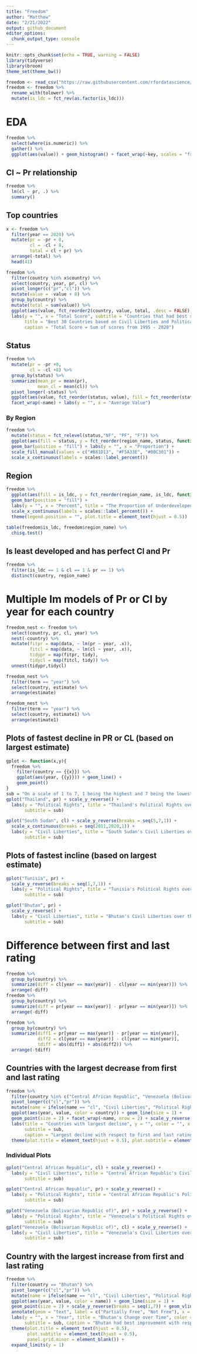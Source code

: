 ```yaml
---
title: "Freedom"
author: "Matthew"
date: "2/21/2022"
output: github_document
editor_options: 
  chunk_output_type: console
---
```


```r
knitr::opts_chunk$set(echo = TRUE, warning = FALSE)
library(tidyverse)
library(broom)
theme_set(theme_bw())
```


```r
freedom <- read_csv("https://raw.githubusercontent.com/rfordatascience/tidytuesday/master/data/2022/2022-02-22/freedom.csv")
freedom <- freedom %>%
  rename_with(tolower) %>%
  mutate(is_ldc = fct_rev(as.factor(is_ldc)))
```


# EDA
```r
freedom %>%
  select(where(is.numeric)) %>%
  gather() %>%
  ggplot(aes(value)) + geom_histogram() + facet_wrap(~key, scales = "free")
```


## Cl ~ Pr relationship
```r
freedom %>%
  lm(cl ~ pr, .) %>%
  summary()
```


## Top countries
```r
x <- freedom %>%
  filter(year == 2020) %>%
  mutate(pr = -pr + 8,
         cl = -cl + 8,
         total = cl + pr) %>%
  arrange(-total) %>%
  head(41)

freedom %>%
  filter(country %in% x$country) %>%
  select(country, year, pr, cl) %>%
  pivot_longer(c("pr","cl")) %>%
  mutate(value = -value + 8) %>%
  group_by(country) %>%
  mutate(total = sum(value)) %>%
  ggplot(aes(value, fct_reorder2(country, value, total, .desc = FALSE), fill = name)) + geom_col() +
  labs(y = "", x = "Total Score", subtitle = "Countries that had best scores in 2020",
       title = "Best 30 Countries based on Civil Liberties and Political Rights",
       caption = "Total Score = Sum of scores from 1995 - 2020")
```


## Status
```r
freedom %>%
  mutate(pr = -pr +8,
         cl = -cl +8) %>%
  group_by(status) %>%
  summarize(mean_pr = mean(pr),
            mean_cl = mean(cl)) %>%
  pivot_longer(-status) %>%
  ggplot(aes(value, fct_reorder(status, value), fill = fct_reorder(status, value))) + geom_col() +
  facet_wrap(~name) + labs(y = "", x = "Average Value") 
```


### By Region
```r
freedom %>%
  mutate(status = fct_relevel(status,"NF", "PF", "F")) %>%
  ggplot(aes(fill = status, y = fct_reorder(region_name, status, function(.x) mean(.x == "F")))) + 
  geom_bar(position = "fill") + labs(y = "", x = "Proportion") + 
  scale_fill_manual(values = c("#B81D13", "#F5A33E", "#00C301")) +
  scale_x_continuous(labels = scales::label_percent())
```


## Region
```r
freedom %>%
  ggplot(aes(fill = is_ldc, y = fct_reorder(region_name, is_ldc, function(.x) mean(.x == "0")))) + 
  geom_bar(position = "fill") + 
  labs(y = "", x = "Percent", title = "The Proportion of Underdeveloped Countries per Region") + 
  scale_x_continuous(labels = scales::label_percent()) + 
  theme(legend.position = "", plot.title = element_text(hjust = 0.5))

table(freedom$is_ldc, freedom$region_name) %>%
  chisq.test()
```


## Is least developed and has perfect Cl and Pr
```r
freedom %>%
  filter(is_ldc == 1 & cl == 1 & pr == 1) %>%
  distinct(country, region_name)
```


# Multiple lm models of Pr or Cl by year for each country
```r
freedom_nest <- freedom %>%
  select(country, pr, cl, year) %>%
  nest(-country) %>%
  mutate(fitpr = map(data, ~ lm(pr ~ year, .x)),
         fitcl = map(data, ~ lm(cl ~ year, .x)),
         tidypr = map(fitpr, tidy),
         tidycl = map(fitcl, tidy)) %>%
  unnest(tidypr,tidycl)

freedom_nest %>%
  filter(term == "year") %>%
  select(country, estimate) %>%
  arrange(estimate)

freedom_nest %>%
  filter(term == "year") %>%
  select(country, estimate1) %>%
  arrange(estimate1)
```


## Plots of fastest decline in PR or CL (based on largest estimate)
```r
gplot <- function(x,y){
  freedom %>%
    filter(country == {{x}}) %>%
    ggplot(aes(year, {{y}})) + geom_line() +
    geom_point()
}
sub = "On a scale of 1 to 7, 1 being the highest and 7 being the lowest"
gplot("Thailand", pr) + scale_y_reverse() + 
  labs(y = "Political Rights", title = "Thailand's Political Rights over the Years",
       subtitle = sub)

gplot("South Sudan", cl) + scale_y_reverse(breaks = seq(5,7,1)) + 
  scale_x_continuous(breaks = seq(2011,2020,1)) + 
  labs(y = "Civil Liberties", title = "South Sudan's Civil Liberties over the Years",
       subtitle = sub)
```


## Plots of fastest incline (based on largest estimate)
```r
gplot("Tunisia", pr) +
  scale_y_reverse(breaks = seq(1,7,1)) +
  labs(y = "Political Rights", title = "Tunisia's Political Rights over the Years",
       subtitle = sub)

gplot("Bhutan", pr) + 
  scale_y_reverse() +
  labs(y = "Civil Liberties", title = "Bhutan's Civil Liberties over the Years",
       subtitle = sub)
```


# Difference between first and last rating
```r
freedom %>%
  group_by(country) %>%
  summarize(diff = cl[year == max(year)] - cl[year == min(year)]) %>%
  arrange(-diff)
freedom %>%
  group_by(country) %>%
  summarize(diff = pr[year == max(year)] - pr[year == min(year)]) %>%
  arrange(-diff)

freedom %>%
  group_by(country) %>%
  summarize(diff1 = pr[year == max(year)] - pr[year == min(year)],
            diff2 = cl[year == max(year)] - cl[year == min(year)],
            tdiff = abs(diff1) + abs(diff2)) %>%
  arrange(-tdiff)
```


## Countries with the largest decrease from first and last rating
```r
freedom %>%
  filter(country %in% c("Central African Republic", "Venezuela (Bolivarian Republic of)")) %>%
  pivot_longer(c("cl","pr")) %>%
  mutate(name = ifelse(name == "cl", "Civil Liberties", "Political Rights")) %>%
  ggplot(aes(year, value, color = country)) + geom_line(size = 1) +
  geom_point(size = 2) + facet_wrap(~name, nrow = 2) + scale_y_reverse() +
  labs(title = "Countries with largest decline", y = "", color = "", x = "Year",
       subtitle = sub,
       caption = "Largest decline with respect to first and last rating") +
  theme(plot.title = element_text(hjust = 0.5), plot.subtitle = element_text(hjust = 0.5))

```


### Individual Plots
```r
gplot("Central African Republic", cl) + scale_y_reverse() +
  labs(y = "Civil Liberties", title = "Central African Republic's Civil Liberties over the Years",
       subtitle = sub)

gplot("Central African Republic", pr) + scale_y_reverse() +
  labs(y = "Political Rights", title = "Central African Republic's Political Rights over the Years",
       subtitle = sub)

gplot("Venezuela (Bolivarian Republic of)", pr) + scale_y_reverse() +
  labs(y = "Political Rights", title = "Venezuela's Political Rights over the Years",
       subtitle = sub)
gplot("Venezuela (Bolivarian Republic of)", cl) + scale_y_reverse() +
  labs(y = "Civil Liberties", title = "Venezuela's Civil Liberties over the Years",
       subtitle = sub)
```



## Country with the largest increase from first and last rating
```r
freedom %>%
  filter(country == "Bhutan") %>%
  pivot_longer(c("cl","pr")) %>%
  mutate(name = ifelse(name == "cl", "Civil Liberties", "Political Rights")) %>%
  ggplot(aes(year, value, color = name)) + geom_line(size = 1) +
  geom_point(size = 2) + scale_y_reverse(breaks = seq(1,7)) + geom_vline(xintercept = 2008, linetype = "dashed") +
  annotate(geom = "text", label = c("Partially Free", "Not Free"), x = c(2002.5, 2012.5), y = 1.5) +
  labs(y = "", x = "Year", title = "Bhutan's Change over Time", color = "",
       subtitle = sub, caption = "Bhutan had best improvement with respect to both CL and PR") +
  theme(plot.title = element_text(hjust = 0.5),
        plot.subtitle = element_text(hjust = 0.5),
        panel.grid.minor = element_blank()) +
  expand_limits(y = 1)
```

